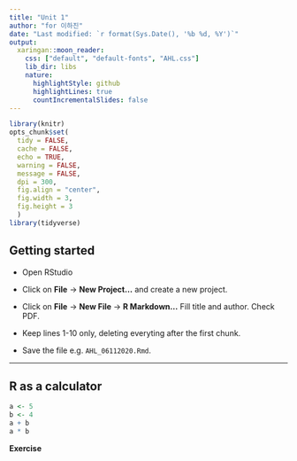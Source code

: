 ```yaml
---
title: "Unit 1"
author: "for 이하진"
date: "Last modified: `r format(Sys.Date(), '%b %d, %Y')`"
output:
  xaringan::moon_reader:
    css: ["default", "default-fonts", "AHL.css"] 
    lib_dir: libs
    nature:
      highlightStyle: github
      highlightLines: true
      countIncrementalSlides: false
---
```


```r
library(knitr) 
opts_chunk$set(
  tidy = FALSE,
  cache = FALSE,
  echo = TRUE,
  warning = FALSE,
  message = FALSE,
  dpi = 300,
  fig.align = "center",
  fig.width = 3,
  fig.height = 3
  )
library(tidyverse)
```

## Getting started

- Open RStudio 

- Click on **File** $\rightarrow$ **New Project...** and create a new project.

- Click on **File** $\rightarrow$ **New File** $\rightarrow$ **R Markdown...** Fill title and author. Check PDF.

- Keep lines 1-10 only, deleting everyting after the first chunk. 

- Save the file e.g. `AHL_06112020.Rmd`.

---

## R as a calculator

```r
a <- 5
b <- 4
a + b
a * b
```

**Exercise**






